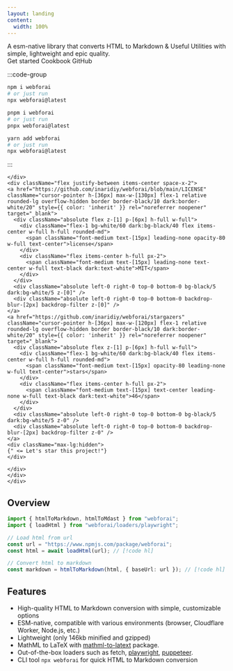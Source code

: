 ```yaml
---
layout: landing
content:
  width: 100%
---
```



<div className="max-w-screen-lg mx-auto vp-doc relative px-6 mb-24 mt-8 md:px-0 md:mb-16">
  <div className="pt-[48px] max-sm:pt-0">
    <div className="max-sm:px-0 flex justify-between z-0 max-md:justify-center">
      <div className="space-y-8 max-w-sm flex flex-col items-start max-md:items-center">
          <HomePage.Logo />
        <div className="font-regular text-lg max-sm:text-base max-md:text-center">
          A esm-native library that converts HTML to Markdown & Useful Utilities with simple, lightweight and epic quality.
        </div>
        <div className="flex justify-center space-x-2">
          <HomePage.Button href="/getting-started" variant="accent">Get started</HomePage.Button>
          <HomePage.Button href="/cookbook">Cookbook</HomePage.Button>
          <HomePage.Button href="https://github.com/inaridiy/webforai">GitHub</HomePage.Button>
        </div>
      </div>
      <div className="flex flex-col justify-between w-[440px] space-y-10 max-md:hidden">
        <div id="home-install" className="h-full">

:::code-group

```bash [npm]
npm i webforai
# or just run
npx webforai@latest
```

```bash [pnpm]
pnpm i webforai
# or just run
pnpx webforai@latest
```

```bash [yarn]
yarn add webforai
# or just run
npx webforai@latest
```

:::

    </div>
    <div className="flex justify-between items-center space-x-2">
    <a href="https://github.com/inaridiy/webforai/blob/main/LICENSE" className="cursor-pointer h-[36px] max-w-[130px] flex-1 relative rounded-lg overflow-hidden border border-black/10 dark:border-white/20" style={{ color: 'inherit' }} rel="noreferrer noopener" target="_blank">
      <div className="absolute flex z-[1] p-[6px] h-full w-full">
        <div className="flex-1 bg-white/60 dark:bg-black/40 flex items-center w-full h-full rounded-md">
          <span className="font-medium text-[15px] leading-none opacity-80 w-full text-center">license</span>
        </div>
        <div className="flex items-center h-full px-2">
          <span className="font-medium text-[15px] leading-none text-center w-full text-black dark:text-white">MIT</span>
        </div>
      </div>
      <div className="absolute left-0 right-0 top-0 bottom-0 bg-black/5 dark:bg-white/5 z-[0]" />
      <div className="absolute left-0 right-0 top-0 bottom-0 backdrop-blur-[2px] backdrop-filter z-[0]" />
    </a>
    <a href="https://github.com/inaridiy/webforai/stargazers" className="cursor-pointer h-[36px] max-w-[120px] flex-1 relative rounded-lg overflow-hidden border border-black/10 dark:border-white/20" style={{ color: 'inherit' }} rel="noreferrer noopener" target="_blank">
      <div className="absolute flex z-[1] p-[6px] h-full w-full">
        <div className="flex-1 bg-white/60 dark:bg-black/40 flex items-center w-full h-full rounded-md">
          <span className="font-medium text-[15px] opacity-80 leading-none w-full text-center">stars</span>
        </div>
        <div className="flex items-center h-full px-2">
          <span className="font-medium text-[15px] text-center leading-none w-full text-black dark:text-white">46</span>
        </div>
      </div>
      <div className="absolute left-0 right-0 top-0 bottom-0 bg-black/5 dark:bg-white/5 z-0" />
      <div className="absolute left-0 right-0 top-0 bottom-0 backdrop-blur-[2px] backdrop-filter z-0" />
    </a>
    <div className="max-lg:hidden">
    {" <= Let's star this project!"}
    </div>

    </div>
    </div>
    </div>

  </div>
</div>



<section className="max-w-screen-md mx-auto">

#
# Overview

```ts twoslash
import { htmlToMarkdown, htmlToMdast } from "webforai";
import { loadHtml } from "webforai/loaders/playwright";

// Load html from url
const url = "https://www.npmjs.com/package/webforai";
const html = await loadHtml(url); // [!code hl]

// Convert html to markdown
const markdown = htmlToMarkdown(html, { baseUrl: url }); // [!code hl]
```

#
# Features

- High-quality HTML to Markdown conversion with simple, customizable options
- ESM-native, compatible with various environments (browser, Cloudflare Worker, Node.js, etc.)
- Lightweight (only 146kb minified and gzipped)
- MathML to LaTeX with [mathml-to-latext](https://www.npmjs.com/package/mathml-to-latex) package.
- Out-of-the-box loaders such as fetch, [playwright](https://www.npmjs.com/package/playwright), [puppeteer](https://www.npmjs.com/package/puppeteer).
- CLI tool `npx webforai` for quick HTML to Markdown conversion

</section>
